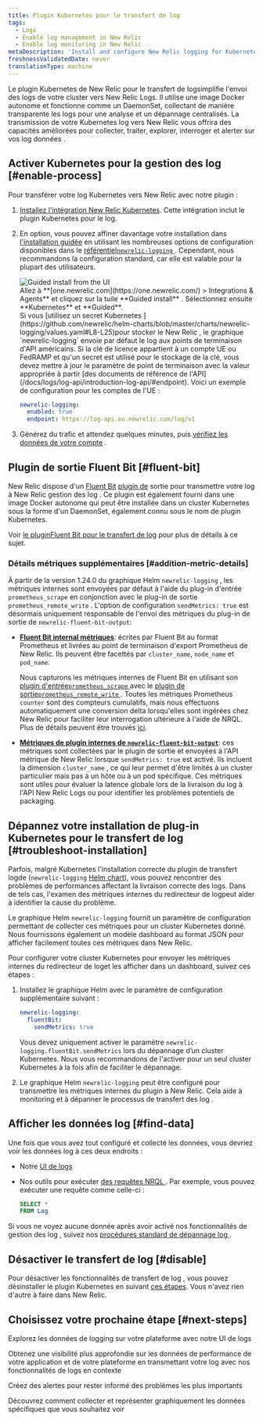 ```yaml
---
title: Plugin Kubernetes pour le transfert de log
tags:
  - Logs
  - Enable log management in New Relic
  - Enable log monitoring in New Relic
metaDescription: 'Install and configure New Relic logging for Kubernetes, so you can use enhanced log management capabilities.'
freshnessValidatedDate: never
translationType: machine
---
```


Le plugin Kubernetes de New Relic pour le transfert de logsimplifie l&apos;envoi des logs de votre cluster vers New Relic Logs. Il utilise une image Docker autonome et fonctionne comme un DaemonSet, collectant de manière transparente les logs pour une analyse et un dépannage centralisés. La transmission de votre Kubernetes log vers New Relic vous offrira des <InlinePopover type="logs" />capacités améliorées pour collecter, traiter, explorer, interroger et alerter sur vos log données .

## Activer Kubernetes pour la gestion des log [#enable-process]

Pour transférer votre log Kubernetes vers New Relic avec notre plugin :

1. [Installez l&apos;intégration New Relic Kubernetes](/install/kubernetes). Cette intégration inclut le plugin Kubernetes pour le log.

2. En option, vous pouvez affiner davantage votre installation dans [l&apos;installation guidée](/install/kubernetes) en utilisant les nombreuses options de configuration disponibles dans le [référentiel`newrelic-logging` ](https://github.com/newrelic/helm-charts/tree/master/charts/newrelic-logging#configuration). Cependant, nous recommandons la configuration standard, car elle est valable pour la plupart des utilisateurs.

   <img title="Guided install from the UI" alt="Guided install from the UI" src="/images/kubernetes_screenshot-crop_gather-log-data.webp" />

   <figcaption>
     Allez à <DNT>**[one.newrelic.com](https://one.newrelic.com/) &gt; Integrations &amp; Agents**</DNT> et cliquez sur la tuile <DNT>**Guided install**</DNT> . Sélectionnez ensuite <DNT>**Kubernetes**</DNT> et <DNT>**Guided**</DNT>.
   </figcaption>

   <Callout variant="important">
     Si vous [utilisez un secret Kubernetes ](https://github.com/newrelic/helm-charts/blob/master/charts/newrelic-logging/values.yaml#L8-L25)pour stocker le New Relic <InlinePopover type="licenseKey" />, le graphique `newrelic-logging` envoie par défaut le log aux points de terminaison d&apos;API américains. Si la clé de licence appartient à un compte UE ou FedRAMP et qu&apos;un secret est utilisé pour le stockage de la clé, vous devez mettre à jour le paramètre de point de terminaison avec la valeur appropriée à partir [des documents de référence de l&apos;API](/docs/logs/log-api/introduction-log-api/#endpoint). Voici un exemple de configuration pour les comptes de l&apos;UE :

     ```yml
     newrelic-logging:
       enabled: true
       endpoint: https://log-api.eu.newrelic.com/log/v1
     ```
   </Callout>

3. Générez du trafic et attendez quelques minutes, puis [vérifiez les données de votre compte](#find-data) .

<InstallFeedback />

## Plugin de sortie Fluent Bit [#fluent-bit]

New Relic dispose d&apos;un [Fluent Bit](https://fluentbit.io/) [plugin de](https://github.com/newrelic/newrelic-fluent-bit-output) sortie pour transmettre votre log à New Relic gestion des log . Ce plugin est également fourni dans une image Docker autonome qui peut être installée dans un cluster Kubernetes sous la forme d&apos;un DaemonSet, également connu sous le nom de plugin Kubernetes.

Voir [le pluginFluent Bit pour le transfert de log](/docs/logs/forward-logs/fluent-bit-plugin-log-forwarding) pour plus de détails à ce sujet.

### Détails métriques supplémentaires [#addition-metric-details]

À partir de la version 1.24.0 du graphique Helm `newrelic-logging` , les métriques internes sont envoyées par défaut à l&apos;aide du plug-in d&apos;entrée `prometheus_scrape` en conjonction avec le plug-in de sortie `prometheus_remote_write` . L&apos;option de configuration `sendMetrics: true` est désormais uniquement responsable de l&apos;envoi des métriques du plug-in de sortie de `newrelic-fluent-bit-output`:

* **[Fluent Bit internal métriques](https://docs.fluentbit.io/manual/administration/monitoring#for-v2-metrics)**: écrites par Fluent Bit au format Prometheus et livrées au point de terminaison d&apos;export Prometheus de New Relic. Ils peuvent être facettés par `cluster_name`, `node_name` et `pod_name`.

  Nous capturons les métriques internes de Fluent Bit en utilisant son [plugin d&apos;entrée`prometheus_scrape` ](https://docs.fluentbit.io/manual/pipeline/inputs/prometheus-scrape-metrics)avec le [plugin de sortie`prometheus_remote_write` ](https://docs.fluentbit.io/manual/pipeline/outputs/prometheus-remote-write). Toutes les métriques Prometheus `counter` sont des compteurs cumulatifs, mais nous effectuons automatiquement une conversion delta lorsqu&apos;elles sont ingérées chez New Relic pour faciliter leur interrogation ultérieure à l&apos;aide de NRQL. Plus de détails peuvent être trouvés [ici](/docs/data-apis/understand-data/metric-data/cumulative-metrics/).

* **[Métriques de plugin internes de `newrelic-fluent-bit-output`](https://github.com/newrelic/newrelic-fluent-bit-output?tab=readme-ov-file#troubleshooting-metrics)**: ces métriques sont collectées par le plugin de sortie et envoyées à l&apos;API métrique de New Relic lorsque `sendMetrics: true` est activé. Ils incluent la dimension `cluster_name` , ce qui leur permet d&apos;être limités à un cluster particulier mais pas à un hôte ou à un pod spécifique. Ces métriques sont utiles pour évaluer la latence globale lors de la livraison du log à l&apos;API New Relic Logs ou pour identifier les problèmes potentiels de packaging.

## Dépannez votre installation de plug-in Kubernetes pour le transfert de log [#troubleshoot-installation]

Parfois, malgré Kubernetes l&apos;installation correcte du plugin de transfert logde (`newrelic-logging` [Helm chart](https://github.com/newrelic/helm-charts/blob/master/charts/newrelic-logging)), vous pouvez rencontrer des problèmes de performances affectant la livraison correcte des logs. Dans de tels cas, l&apos;examen des métriques internes du redirecteur de logpeut aider à identifier la cause du problème.

Le graphique Helm `newrelic-logging` fournit un paramètre de configuration permettant de collecter ces métriques pour un cluster Kubernetes donné. Nous fournissons également un modèle dashboard au format JSON pour afficher facilement toutes ces métriques dans New Relic.

Pour configurer votre cluster Kubernetes pour envoyer les métriques internes du redirecteur de loget les afficher dans un dashboard, suivez ces étapes :

1. Installez le graphique Helm avec le paramètre de configuration supplémentaire suivant :

   ```yml
   newrelic-logging:
     fluentBit:
       sendMetrics: true
   ```

   Vous devez uniquement activer le paramètre `newrelic-logging.fluentBit.sendMetrics` lors du dépannage d’un cluster Kubernetes. Nous vous recommandons de l&apos;activer pour un seul cluster Kubernetes à la fois afin de faciliter le dépannage.

2. Le graphique Helm `newrelic-logging` peut être configuré pour transmettre les métriques internes du plugin à New Relic. Cela aide à monitoring et à dépanner le processus de transfert des log .

## Afficher les données log [#find-data]

Une fois que vous avez tout configuré et collecté les données, vous devriez voir les données log à ces deux endroits :

* Notre [UI de logs](https://one.newrelic.com/launcher/logger.log-launcher)

* Nos outils pour exécuter [des requêtes NRQL ](/docs/query-your-data/explore-query-data/query-builder/use-advanced-nrql-mode-query-data/). Par exemple, vous pouvez exécuter une requête comme celle-ci :

  ```sql
  SELECT *
  FROM Log
  ```

Si vous ne voyez aucune donnée après avoir activé nos fonctionnalités de gestion des log , suivez nos [procédures standard de dépannage log ](/docs/logs/troubleshooting/no-log-data-appears-ui/).

## Désactiver le transfert de log [#disable]

Pour désactiver les fonctionnalités de transfert de log , vous pouvez désinstaller le plugin Kubernetes en suivant [ces étapes](/docs/kubernetes-pixie/kubernetes-integration/uninstall-kubernetes/). Vous n&apos;avez rien d&apos;autre à faire dans New Relic.

## Choisissez votre prochaine étape [#next-steps]

<DocTiles>
  <DocTile title="Logs UI" path="/docs/logs/ui-data/use-logs-ui/">Explorez les données de logging sur votre plateforme avec notre UI de logs</DocTile>

  <DocTile title="Logs in context" path="/docs/logs/logs-context/logs-in-context/">Obtenez une visibilité plus approfondie sur les données de performance de votre application et de votre plateforme en transmettant votre log avec nos fonctionnalités de logs en contexte</DocTile>

  <DocTile title="Alerts" path="/docs/alerts/overview/">Créez des alertes pour rester informé des problèmes les plus importants</DocTile>

  <DocTile title="Create dashboards" path="/docs/query-your-data/explore-query-data/dashboards/introduction-dashboards/">Découvrez comment collecter et représenter graphiquement les données spécifiques que vous souhaitez voir</DocTile>
</DocTiles>